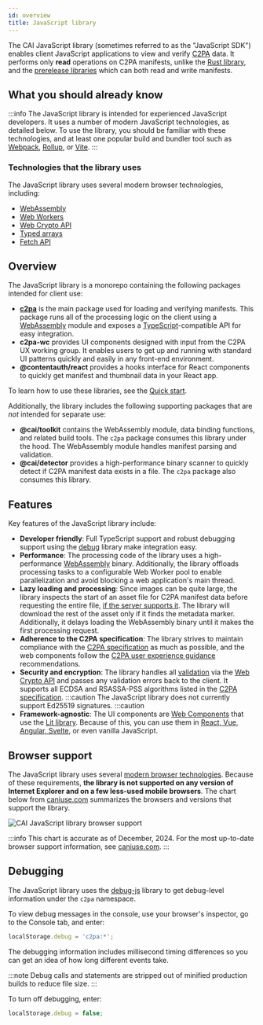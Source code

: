 ```yaml
---
id: overview
title: JavaScript library
---
```


The CAI JavaScript library (sometimes referred to as the "JavaScript SDK") enables client JavaScript applications to view and verify [C2PA](https://c2pa.org/) data. It performs only **read** operations on C2PA manifests, unlike the [Rust library](../../rust-sdk/), and the [prerelease libraries](../../other-langs) which can both read and write manifests.

## What you should already know

:::info
The JavaScript library is intended for experienced JavaScript developers. It uses a number of modern JavaScript technologies, as detailed below. To use the library, you should be familiar with these technologies, and at least one popular build and bundler tool such as [Webpack](https://webpack.js.org/), [Rollup](https://rollupjs.org/), or [Vite](https://vitejs.dev/).
:::

### Technologies that the library uses

The JavaScript library uses several modern browser technologies, including:

- [WebAssembly](https://webassembly.org/)
- [Web Workers](https://developer.mozilla.org/en-US/docs/Web/API/Web_Workers_API)
- [Web Crypto API](https://developer.mozilla.org/en-US/docs/Web/API/Web_Crypto_API)
- [Typed arrays](https://developer.mozilla.org/en-US/docs/Web/JavaScript/Typed_arrays)
- [Fetch API](https://developer.mozilla.org/en-US/docs/Web/API/Fetch_API)

## Overview

The JavaScript library is a monorepo containing the following packages intended for client use:

- [**c2pa**](https://opensource.contentauthenticity.org/docs/js-sdk/api/c2pa) is the main package used for loading and verifying manifests. This package runs all of the processing logic on the client using a [WebAssembly](https://webassembly.org/) module and exposes a [TypeScript](https://www.typescriptlang.org/)-compatible API for easy integration.
- **c2pa-wc** provides UI components designed with input from the C2PA UX working group. It enables users to get up and running with standard UI patterns quickly and easily in any front-end environment.
- **@contentauth/react** provides a hooks interface for React components to quickly get manifest and thumbnail data in your React app.

To learn how to use these libraries, see the [Quick start](quick-start).

Additionally, the library includes the following supporting packages that are _not_ intended for separate use:

- **@cai/toolkit** contains the WebAssembly module, data binding functions, and related build tools. The `c2pa` package consumes this library under the hood. The WebAssembly module handles manifest parsing and validation.
- **@cai/detector** provides a high-performance binary scanner to quickly detect if C2PA manifest data exists in a file. The `c2pa` package also consumes this library.

## Features

Key features of the JavaScript library include:

- **Developer friendly**: Full TypeScript support and robust debugging support using the [debug](https://github.com/debug-js/debug) library make integration easy.
- **Performance**: The processing code of the library uses a high-performance [WebAssembly](https://developer.mozilla.org/en-US/docs/WebAssembly) binary. Additionally, the library offloads processing tasks to a configurable Web Worker pool to enable parallelization and avoid blocking a web application's main thread.
- **Lazy loading and processing**: Since images can be quite large, the library inspects the start of an asset file for C2PA manifest data before requesting the entire file, [if the server supports it](../guides/hosting#range-requests). The library will download the rest of the asset only if it finds the metadata marker. Additionally, it delays loading the WebAssembly binary until it makes the first processing request.
- **Adherence to the C2PA specification**: The library strives to maintain compliance with the [C2PA specification](https://c2pa.org/specifications/specifications/1.4/specs/C2PA_Specification.html) as much as possible, and the web components follow the [C2PA user experience guidance](https://c2pa.org/specifications/specifications/1.0/ux/UX_Recommendations.html) recommendations.
- **Security and encryption**: The library handles all [validation](https://c2pa.org/specifications/specifications/1.4/specs/C2PA_Specification.html#_validation) via the [Web Crypto API](https://developer.mozilla.org/en-US/docs/Web/API/Web_Crypto_API) and passes any validation errors back to the client. It supports all ECDSA and RSASSA-PSS algorithms listed in the [C2PA specification](https://c2pa.org/specifications/specifications/1.4/specs/C2PA_Specification.html#_digital_signatures).
  :::caution
  The JavaScript library does not currently support Ed25519 signatures.
  :::caution
- **Framework-agnostic**: The UI components are [Web Components](https://developer.mozilla.org/en-US/docs/Web/Web_Components) that use the [Lit library](https://lit.dev/). Because of this, you can use them in [React, Vue, Angular, Svelte](https://custom-elements-everywhere.com/), or even vanilla JavaScript.

## Browser support

The JavaScript library uses several [modern browser technologies](#technologies-that-the-library-uses).
Because of these requirements, **the library is not supported on any version of Internet Explorer and on a few less-used mobile browsers**. The chart below from [caniuse.com](https://caniuse.com/wasm,webworkers,cryptography,typedarrays,fetch) summarizes the browsers and versions that support the library.

![CAI JavaScript library browser support](../../../static/img/caniuse.png)

:::info
This chart is accurate as of December, 2024. For the most up-to-date browser support information, see [caniuse.com](https://caniuse.com/wasm,webworkers,cryptography,typedarrays,fetch).
:::

## Debugging

The JavaScript library uses the [debug-js](https://github.com/debug-js/debug) library to get debug-level information under the `c2pa` namespace.

To view debug messages in the console, use your browser's inspector, go to the Console tab, and enter:

```js
localStorage.debug = 'c2pa:*';
```

The debugging information includes millisecond timing differences so you can get an idea of how long different events take.

:::note
Debug calls and statements are stripped out of minified production builds to reduce file size.
:::

To turn off debugging, enter:

```js
localStorage.debug = false;
```
